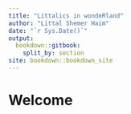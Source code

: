 ```yaml
--- 
title: "Littalics in wondeRland"
author: "Littal Shemer Haim"
date: "`r Sys.Date()`"
output: 
  bookdown::gitbook:
    split_by: section
site: bookdown::bookdown_site
---
```




# Welcome {-}


